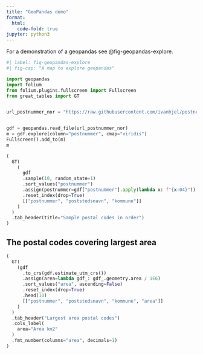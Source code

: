 ```yaml
---
title: "GeoPandas demo"
format:
  html:
    code-fold: true
jupyter: python3
---
```


For a demonstration of a geopandas see @fig-geopandas-explore.

```python
#| label: fig-geopandas-explore
#| fig-cap: "A map to explore geopandas"

import geopandas
import folium
from folium.plugins.fullscreen import Fullscreen
from great_tables import GT


url_postnummer_nor = "https://raw.githubusercontent.com/ivanhjel/postnummer/master/postnummeromrader.geojson"


gdf = geopandas.read_file(url_postnummer_nor)
m = gdf.explore(column="postnummer", cmap="viridis")
Fullscreen().add_to(m)
m

```

```python
(
  GT(
    (
      gdf
      .sample(10, random_state=1)
      .sort_values("postnummer")
      .assign(postnummer=gdf["postnummer"].apply(lambda x: f"{x:04}"))
      .reset_index(drop=True)
      [["postnummer", "poststedsnavn", "kommune"]]
    )
  )
  .tab_header(title="Sample postal codes in order")
)
```

## The postal codes covering largest area
```python
(
  GT(
    (gdf
      .to_crs(gdf.estimate_utm_crs())
      .assign(area=lambda gdf_: gdf_.geometry.area / 1E6)
      .sort_values("area", ascending=False)
      .reset_index(drop=True)
      .head(10)
      [["postnummer", "poststedsnavn", "kommune", "area"]]
    )
  )
  .tab_header("Largest area postal codes")
  .cols_label(
    area="Area km2"
  )
  .fmt_number(columns="area", decimals=1)
)
```